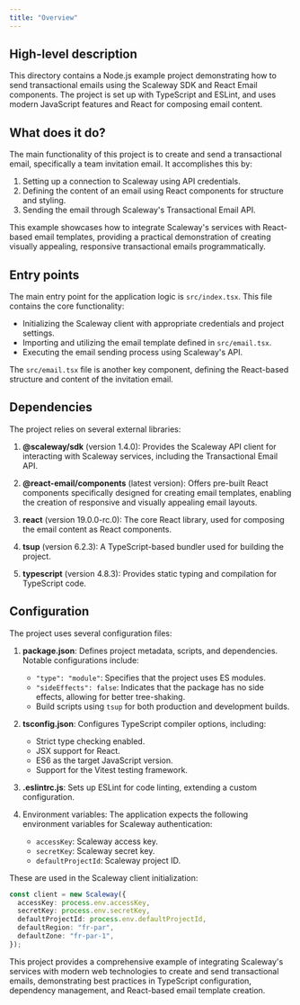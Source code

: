 ```yaml
---
title: "Overview"
---
```


## High-level description
This directory contains a Node.js example project demonstrating how to send transactional emails using the Scaleway SDK and React Email components. The project is set up with TypeScript and ESLint, and uses modern JavaScript features and React for composing email content.

## What does it do?
The main functionality of this project is to create and send a transactional email, specifically a team invitation email. It accomplishes this by:

1. Setting up a connection to Scaleway using API credentials.
2. Defining the content of an email using React components for structure and styling.
3. Sending the email through Scaleway's Transactional Email API.

This example showcases how to integrate Scaleway's services with React-based email templates, providing a practical demonstration of creating visually appealing, responsive transactional emails programmatically.

## Entry points
The main entry point for the application logic is `src/index.tsx`. This file contains the core functionality:

- Initializing the Scaleway client with appropriate credentials and project settings.
- Importing and utilizing the email template defined in `src/email.tsx`.
- Executing the email sending process using Scaleway's API.

The `src/email.tsx` file is another key component, defining the React-based structure and content of the invitation email.

## Dependencies
The project relies on several external libraries:

1. **@scaleway/sdk** (version 1.4.0): Provides the Scaleway API client for interacting with Scaleway services, including the Transactional Email API.

2. **@react-email/components** (latest version): Offers pre-built React components specifically designed for creating email templates, enabling the creation of responsive and visually appealing email layouts.

3. **react** (version 19.0.0-rc.0): The core React library, used for composing the email content as React components.

4. **tsup** (version 6.2.3): A TypeScript-based bundler used for building the project.

5. **typescript** (version 4.8.3): Provides static typing and compilation for TypeScript code.

## Configuration
The project uses several configuration files:

1. **package.json**: Defines project metadata, scripts, and dependencies. Notable configurations include:
   - `"type": "module"`: Specifies that the project uses ES modules.
   - `"sideEffects": false`: Indicates that the package has no side effects, allowing for better tree-shaking.
   - Build scripts using `tsup` for both production and development builds.

2. **tsconfig.json**: Configures TypeScript compiler options, including:
   - Strict type checking enabled.
   - JSX support for React.
   - ES6 as the target JavaScript version.
   - Support for the Vitest testing framework.

3. **.eslintrc.js**: Sets up ESLint for code linting, extending a custom configuration.

4. Environment variables: The application expects the following environment variables for Scaleway authentication:
   - `accessKey`: Scaleway access key.
   - `secretKey`: Scaleway secret key.
   - `defaultProjectId`: Scaleway project ID.

These are used in the Scaleway client initialization:

```typescript
const client = new Scaleway({
  accessKey: process.env.accessKey,
  secretKey: process.env.secretKey,
  defaultProjectId: process.env.defaultProjectId,
  defaultRegion: "fr-par",
  defaultZone: "fr-par-1",
});
```

This project provides a comprehensive example of integrating Scaleway's services with modern web technologies to create and send transactional emails, demonstrating best practices in TypeScript configuration, dependency management, and React-based email template creation.
